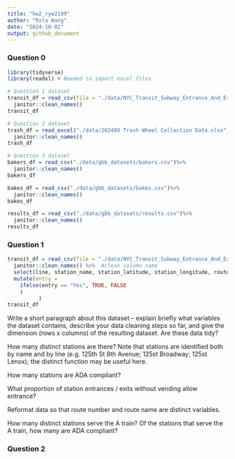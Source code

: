 ```yaml
---
title: "hw2_ryw2109"
author: "Rita Wang"
date: "2024-10-02"
output: github_document
---
```


### Question 0
```r
library(tidyverse)
library(readxl) # Needed to import excel files
```

```r
# Question 1 dataset
transit_df = read_csv(file = "./data/NYC_Transit_Subway_Entrance_And_Exit_Data.csv") %>% 
  janitor::clean_names()
transit_df

# Question 2 dataset
trash_df = read_excel("./data/202409 Trash Wheel Collection Data.xlsx")%>% 
  janitor::clean_names()
trash_df

# Question 3 dataset
bakers_df = read_csv("./data/gbb_datasets/bakers.csv")%>% 
  janitor::clean_names()
bakers_df

bakes_df = read_csv("./data/gbb_datasets/bakes.csv")%>% 
  janitor::clean_names()
bakes_df

results_df = read_csv("./data/gbb_datasets/results.csv")%>% 
  janitor::clean_names()
results_df
```

### Question 1
```r
transit_df = read_csv(file = "./data/NYC_Transit_Subway_Entrance_And_Exit_Data.csv") %>%  #import data
  janitor::clean_names() %>%  #clean column name
  select(line, station_name, station_latitude, station_longitude, route1 : route11, entry, vending, entrance_type, ada) %>% #retain the columns desired
  mutate(entry = 
    ifelse(entry == "Yes", TRUE, FALSE
    )
          )
transit_df


```
Write a short paragraph about this dataset – explain briefly what variables the dataset contains, describe your data cleaning steps so far, and give the dimension (rows x columns) of the resulting dataset. Are these data tidy?

How many distinct stations are there? Note that stations are identified both by name and by line (e.g. 125th St 8th Avenue; 125st Broadway; 125st Lenox); the distinct function may be useful here.

How many stations are ADA compliant?

What proportion of station entrances / exits without vending allow entrance?

Reformat data so that route number and route name are distinct variables.

How many distinct stations serve the A train? Of the stations that serve the A train, how many are ADA compliant?

### Question 2
```r



```